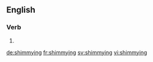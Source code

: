 ==English==

===Verb===
{{head|en|present participle}}

# {{present participle of|shimmy|lang=en|nocat=1}}

[[de:shimmying]]
[[fr:shimmying]]
[[sv:shimmying]]
[[vi:shimmying]]